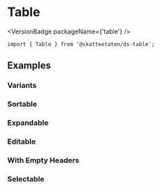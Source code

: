 
<Meta of={TableStories} />

# Table

<VersionBadge packageName={'table'} />

<DocIntro
  name="Table"
  url="https://www.skatteetaten.no/stilogtone/designsystemet/komponenter/table/"
/>

<Primary />

```tsx
import { Table } from '@skatteetaten/ds-table';
```

<Controls />

## Examples

### Variants

<Canvas of={TableStories.Variants} />

### Sortable

<Canvas of={TableStories.Sortable} />

### Expandable

<Canvas of={TableStories.Expandable} />

### Editable

<Canvas of={TableStories.Editable} />

### With Empty Headers

<Canvas of={TableStories.WithEmptyHeaders} />

### Selectable

<Canvas of={TableStories.Selectable} />
